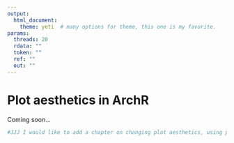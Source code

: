```yaml
---
output:
  html_document:
    theme: yeti  # many options for theme, this one is my favorite.
params:
  threads: 20
  rdata: ""
  token: ""
  ref: ""
  out: ""
---
```


# Plot aesthetics in ArchR

Coming soon...

```r
#JJJ I would like to add a chapter on changing plot aesthetics, using palettes / creating your own palettes, etc 
```
